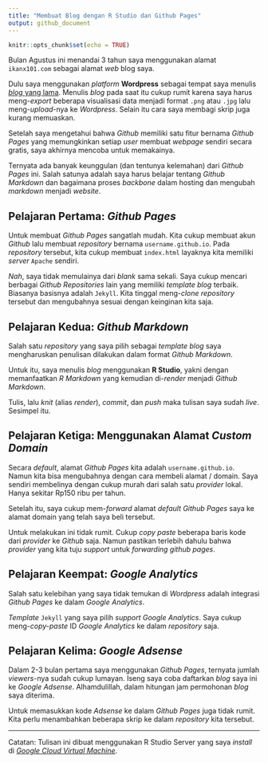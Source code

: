 ```yaml
---
title: "Membuat Blog dengan R Studio dan Github Pages"
output: github_document
---
```


```r
knitr::opts_chunk$set(echo = TRUE)
```

Bulan Agustus ini menandai 3 tahun saya menggunakan alamat `ikanx101.com` sebagai alamat _web_ blog saya. 

Dulu saya menggunakan _platform_ __Wordpress__ sebagai tempat saya menulis [_blog_ yang lama](passingthroughresearcher.wordpress.com). Menulis _blog_ pada saat itu cukup rumit karena saya harus meng-_export_ beberapa visualisasi data menjadi format `.png` atau `.jpg` lalu meng-_upload_-nya ke _Wordpress_. Selain itu cara saya membagi skrip juga kurang memuaskan.

Setelah saya mengetahui bahwa _Github_ memiliki satu fitur bernama _Github Pages_ yang memungkinkan setiap _user_ membuat _webpage_ sendiri secara gratis, saya akhirnya mencoba untuk memakainya.

Ternyata ada banyak keunggulan (dan tentunya kelemahan) dari _Github Pages_ ini. Salah satunya adalah saya harus belajar tentang _Github Markdown_ dan bagaimana proses _backbone_ dalam hosting dan mengubah _markdown_ menjadi _website_.

## Pelajaran Pertama: _Github Pages_

Untuk membuat _Github Pages_ sangatlah mudah. Kita cukup membuat akun _Github_ lalu membuat _repository_ bernama `username.github.io`. Pada _repository_ tersebut, kita cukup membuat `index.html` layaknya kita memiliki _server_ `Apache` sendiri. 

_Nah_, saya tidak memulainya dari _blank_ sama sekali. Saya cukup mencari berbagai _Github Repositories_ lain yang memiliki _template_ _blog_ terbaik. Biasanya basisnya adalah `Jekyll`. Kita tinggal meng-_clone_ _repository_ tersebut dan mengubahnya sesuai dengan keinginan kita saja.

## Pelajaran Kedua: _Github Markdown_

Salah satu _repository_ yang saya pilih sebagai _template blog_ saya mengharuskan penulisan dilakukan dalam format _Github Markdown_. 

Untuk itu, saya menulis _blog_ menggunakan __R Studio__, yakni dengan memanfaatkan _R Markdown_ yang kemudian di-_render_ menjadi _Github Markdown_. 

Tulis, lalu _knit_ (alias _render_), _commit_, dan _push_ maka tulisan saya sudah _live_. Sesimpel itu.

## Pelajaran Ketiga: Menggunakan Alamat _Custom Domain_

Secara _default_, alamat _Github Pages_ kita adalah `username.github.io`. Namun kita bisa mengubahnya dengan cara membeli alamat / domain. Saya sendiri membelinya dengan cukup murah dari salah satu _provider_ lokal. Hanya sekitar Rp150 ribu per tahun.

Setelah itu, saya cukup mem-_forward_ alamat _default_ _Github Pages_ saya ke alamat domain yang telah saya beli tersebut. 

Untuk melakukan ini tidak rumit. Cukup _copy paste_ beberapa baris kode dari _provider_ ke _Github_ saja. Namun pastikan terlebih dahulu bahwa _provider_ yang kita tuju _support_ untuk _forwarding github pages_.

## Pelajaran Keempat: _Google Analytics_

Salah satu kelebihan yang saya tidak temukan di _Wordpress_ adalah integrasi _Github Pages_ ke dalam _Google Analytics_. 

_Template_ `Jekyll` yang saya pilih _support_ _Google Analytics_. Saya cukup meng-_copy-paste_ ID _Google Analytics_ ke dalam _repository_ saja.

## Pelajaran Kelima: _Google Adsense_

Dalam 2-3 bulan pertama saya menggunakan _Github Pages_, ternyata jumlah _viewers_-nya sudah cukup lumayan. Iseng saya coba daftarkan _blog_ saya ini ke _Google Adsense_. Alhamdulillah, dalam hitungan jam permohonan _blog_ saya diterima.

Untuk memasukkan kode _Adsense_ ke dalam _Github Pages_ juga tidak rumit. Kita perlu menambahkan beberapa skrip ke dalam _repository_ kita tersebut.

---

Catatan: Tulisan ini dibuat menggunakan R Studio Server yang saya _install_ di [_Google Cloud Virtual Machine_](https://ikanx101.com/blog/google-rstudio/).